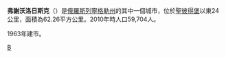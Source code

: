 {{coord|60|0|55|N|30|40|32|E|display=title}}
'''弗謝沃洛日斯克'''（{{lang-ru|'''Все́воложск'''}}）是[[俄羅斯|俄羅斯]][[列寧格勒州|列寧格勒州]]的其中一個城市，位於[[聖彼得堡|聖彼得堡]]以東24公里，面積為62.26平方公里。2010年時人口59,704人。

1963年建市。

{{列寧格勒州行政區劃}}
[[Category:列寧格勒州城市|В]]